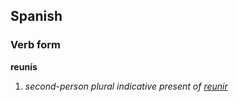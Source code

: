 ==Spanish==
===Verb form===
'''reunís'''

# ''second-person plural indicative present of [[reunir]]''